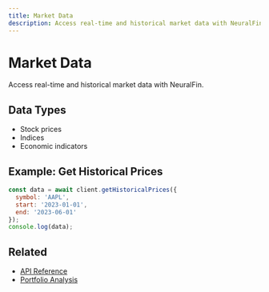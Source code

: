 ```yaml
---
title: Market Data
description: Access real-time and historical market data with NeuralFin.
---
```


# Market Data

Access real-time and historical market data with NeuralFin.

## Data Types
- Stock prices
- Indices
- Economic indicators

## Example: Get Historical Prices

```js
const data = await client.getHistoricalPrices({
  symbol: 'AAPL',
  start: '2023-01-01',
  end: '2023-06-01'
});
console.log(data);
```

## Related
- [API Reference](/docs/api)
- [Portfolio Analysis](/docs/portfolio-analysis) 